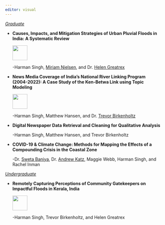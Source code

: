 ```yaml
---
editor: visual
---
```


[*Graduate*]{.underline}

-   **Causes, Impacts, and Mitigation Strategies of Urban Pluvial Floods in India: A Systematic Review**

    [![](images/Poster%20image.png){width="48"}](https://github.com/harmansingh1412/HarmanSingh_profile/blob/main/research%20posters/Pluvial%20Floods%20Systematic%20Review.pdf)

    -Harman Singh, [Miriam Nielsen](https://eesc.columbia.edu/content/miriam-nielsen), and Dr. [Helen Greatrex](https://www.geog.psu.edu/directory/helen-greatrex)

-   **News Media Coverage of India's National River Linking Program (2004-2022): A Case Study of the Ken-Betwa Link using Topic Modeling**

    [![](images/Poster%20image.png){width="48"}](https://github.com/harmansingh1412/HarmanSingh_profile/blob/main/research%20posters/INRLP%20poster.pdf)

    -Harman Singh, Matthew Hansen, and Dr. [Trevor Birkenholtz](https://www.geog.psu.edu/directory/trevor-birkenholtz)

-   **Digital Newspaper Data Retrieval and Cleaning for Qualitative Analysis**

    -Harman Singh, Matthew Hansen, and Trevor Birkenholtz

-   **COVID-19 & Climate Change: Methods for Mapping the Effects of a Compounding Crisis in the Coastal Zone**

    -Dr. [Sweta Baniya](https://liberalarts.vt.edu/departments-and-schools/department-of-english/faculty/sweta-baniya.html), Dr. [Andrew Katz](https://enge.vt.edu/People/researchfaculty/andrewkatz.html), Maggie Webb, Harman Singh, and Rachel Inman

[*Undergraduate*]{.underline}

-   **Remotely Capturing Perceptions of Community Gatekeepers on Impactful Floods in Kerala, India**

    [![](images/Poster%20image.png){width="48"}](https://github.com/harmansingh1412/HarmanSingh_profile/blob/main/research%20posters/Kerala%20floods.pdf)

    -Harman Singh, Trevor Birkenholtz, and Helen Greatrex
